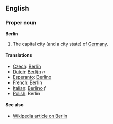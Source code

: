 ==English==
===Proper noun===
'''Berlin'''

#The capital city (and a city state) of [[Germany]].

====Translations====
*[[Czech]]: [[Berlín]]
*[[Dutch]]: [[Berlijn]] ''n''
*[[Esperanto]]: [[Berlino]]
*[[French]]: Berlin
*[[Italian]]: [[Berlino]] ''f''
*[[Polish]]: Berlin

====See also====
*[[en:Berlin|Wikipedia article on Berlin]]